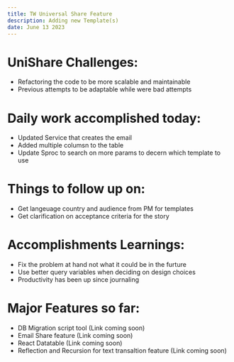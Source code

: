 ```yaml
---
title: TW Universal Share Feature
description: Adding new Template(s)
date: June 13 2023
---
```


# UniShare Challenges:

- Refactoring the code to be more scalable and maintainable
- Previous attempts to be adaptable while were bad attempts

# Daily work accomplished today:

- Updated Service that creates the email
- Added multiple columsn to the table
- Update Sproc to search on more params to decern which template to use

# Things to follow up on:

- Get langeuage country and audience from PM for templates
- Get clarification on acceptance criteria for the story

# Accomplishments Learnings:

- Fix the problem at hand not what it could be in the furture
- Use better query variables when deciding on design choices
- Productivity has been up since journaling

# Major Features so far:

- DB Migration script tool (Link coming soon)
- Email Share feature (Link coming soon)
- React Datatable (Link coming soon)
- Reflection and Recursion for text transaltion feature (Link coming soon)
